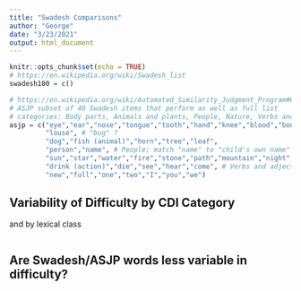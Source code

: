 ```yaml
---
title: "Swadesh Comparisons"
author: "George"
date: "3/23/2021"
output: html_document
---
```


```r
knitr::opts_chunk$set(echo = TRUE)
# https://en.wikipedia.org/wiki/Swadesh_list
swadesh100 = c()

# https://en.wikipedia.org/wiki/Automated_Similarity_Judgment_Program#Word_list
# ASJP subset of 40 Swadesh items that perform as well as full list
# categories: Body parts, Animals and plants, People, Nature, Verbs and adjectives, Numerals and pronouns
asjp = c("eye","ear","nose","tongue","tooth","hand","knee","blood","bone","breast","liver","skin",
         "louse", # "bug" ?
         "dog","fish (animal)","horn","tree","leaf",
         "person","name", # People; match "name" to "child's own name" / "babysitter's name" / "pet's name" ?
         "sun","star","water","fire","stone","path","mountain","night", # Nature
         "drink (action)","die","see","hear","come", # Verbs and adjectives
         "new","full","one","two","I","you","we")

```

## Variability of Difficulty by CDI Category

and by lexical class

```r

```

## Are Swadesh/ASJP words less variable in difficulty?

```r

```

